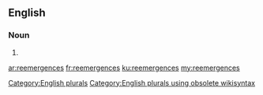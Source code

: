 ==English==

===Noun===
{{head|en}}

# {{plural of|reemergence}}

[[Category:English plurals]][[Category:English plurals using obsolete wikisyntax]]

[[ar:reemergences]]
[[fr:reemergences]]
[[ku:reemergences]]
[[my:reemergences]]